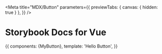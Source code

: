 
<Meta title="MDX/Button" parameters={{
    previewTabs: { canvas: { hidden: true } },
}} />

# Storybook Docs for Vue

<Preview>
  <Story name="Button">{{
    components: {MyButton},
    template: '<my-button @click="action">Hello Button</my-button>',
  }}</Story>
</Preview>